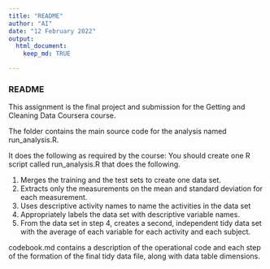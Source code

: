 ---
title: "README"
author: "AI"
date: "12 February 2022"
output: 
  html_document:
    keep_md: TRUE

---


### README  



This assignment is the final project and submission for the Getting and Cleaning Data Coursera course.  

The folder contains the main source code for the analysis named  run_analysis.R.  

It does the following as required by the course:
You should create one R script called run_analysis.R that does the following. 

1. Merges the training and the test sets to create one data set.  
2. Extracts only the measurements on the mean and standard deviation for each measurement.   
3. Uses descriptive activity names to name the activities in the data set  
4. Appropriately labels the data set with descriptive variable names. 
5. From the data set in step 4, creates a second, independent tidy data set with the average of each variable for each activity and each subject.



codebook.md contains a description of the operational code and each step of the formation of the final tidy data file, along with data table dimensions.

